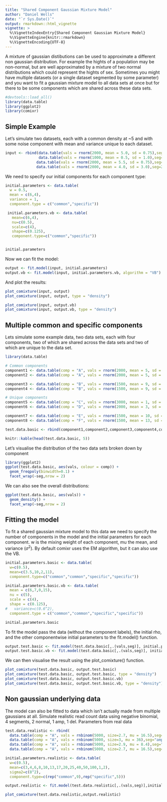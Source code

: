 ```yaml
---
title: "Shared Component Gaussian Mixture Model"
author: "Daniel Wells"
date: "`r Sys.Date()`"
output: rmarkdown::html_vignette
vignette: >
  %\VignetteIndexEntry{Shared Component Gaussian Mixture Model}
  %\VignetteEngine{knitr::rmarkdown}
  %\VignetteEncoding{UTF-8}
---
```


A mixture of gaussian distibutions can be used to approximate a different non gaussian distribution. For example the hights of a population may be non-normal, but are well approximated by a mixture of two normal distributions which could represent the hights of sex. Sometimes you might have multiple datasets (or a single dataset segmented by some parameter) and you want to fit a gaussian mixture model to all data sets at once but for there to be some components which are shared across these data sets.

```r
#devtools::load_all()
library(data.table)
library(ggplot2)
library(comixr)
```

## Simple Example

Let's simulate two datasets, each with a common density at ~5 and with some noise component with mean and variance unique to each dataset.

```r
input <- rbind(data.table(vals = rnorm(2000, mean = 5.0, sd = 0.75),seg=1),
               data.table(vals = rnorm(1000, mean = 0.5, sd = 1.0),seg=1),
              data.table(vals = rnorm(2000, mean = 5.5, sd = 0.75),seg=2),
              data.table(vals = rnorm(2000, mean = 4.0, sd = 3.0),seg=2))
```

We need to specify our initial components for each component type:

```r
initial.parameters <- data.table(
  w = 0.5,
  mean = c(6,4),
  variance = 1,
  component.type = c("common","specific"))

 initial.parameters.vb <- data.table(
   mean=c(6,4),
   nu=c(0.5),
   scale=c(4),
   shape=c(0.125),
   component.type=c("common","specific"))


initial.parameters
```

Now we can fit the model:

```r
output <- fit.model(input, initial.parameters)
output.vb <- fit.model(input, initial.parameters.vb, algorithm = "VB")
```

And plot the results:

```r
plot_comixture(input, output)
plot_comixture(input, output, type = "density")

plot_comixture(input, output.vb)
plot_comixture(input, output.vb, type = "density")
```

## Multiple common and specific components

Lets simulate some example data, two data sets, each with four components, two of which are shared across the data sets and two of which are unique to the data set.

```r
library(data.table)

# Common components
component1 <- data.table(comp = "A", vals = rnorm(2000, mean = 5, sd = 0.5), seg = 1)
component2 <- data.table(comp = "A", vals = rnorm(2000, mean = 5, sd = 0.5), seg = 2)

component3 <- data.table(comp = "B", vals = rnorm(1500, mean = 9, sd = 0.5), seg = 1)
component4 <- data.table(comp = "B", vals = rnorm(1500, mean = 9, sd = 0.5), seg = 2)

# Unique components
component5 <- data.table(comp = "C", vals = rnorm(3000, mean = 1, sd = 0.5), seg = 1)
component6 <- data.table(comp = "D", vals = rnorm(2000, mean = 3, sd = 0.5), seg = 2)

component7 <- data.table(comp = "E", vals = rnorm(1500, mean = 10, sd = 0.5), seg = 1)
component8 <- data.table(comp = "F", vals = rnorm(1500, mean = 13, sd = 0.5), seg = 2)

test.data.basic <- rbind(component1,component2,component3,component4,component5,component6,component7,component8)

knitr::kable(head(test.data.basic, 5))

```

Let's visualise the distribution of the two data sets broken down by component

```r
library(ggplot2)
ggplot(test.data.basic, aes(vals, colour = comp)) +
  geom_freqpoly(binwidth=0.1) +
  facet_wrap(~seg,nrow = 2)
```

We can also see the overall distributions:
```r
ggplot(test.data.basic, aes(vals)) +
  geom_density() +
  facet_wrap(~seg,nrow = 2)
```

## Fitting the model

To fit a shared gaussian mixture model to this data we need to specify the number of components in the model and the initial parameters for each component. w is the mixing weight of each component, mu the mean, and variance ($\sigma^2$). By default comixr uses the EM algorithm, but it can also use the VB.

```r
initial.parameters.basic <- data.table(
  w=c(0.5),
  mean=c(3.5,10,2,11),
  component.type=c("common","common","specific","specific"))

initial.parameters.basic.vb <- data.table(
  mean = c(6,7,0,15),
  nu = c(5),
  scale = c(4),
  shape = c(0.125),
#   variance=c(0.6^2),
  component.type = c("common","common","specific","specific"))

initial.parameters.basic
```

To fit the model pass the data (without the component labels), the initial rho, and the other componentwise initial parameters to the fit.model() function.

```r
output.test.basic <- fit.model(test.data.basic[,.(vals,seg)], initial.parameters.basic)
output.test.basic.vb <- fit.model(test.data.basic[,.(vals,seg)], initial.parameters.basic.vb, max.iterations=50, algorithm="VB")
```

We can then visualise the result using the plot_comixture() function.
```r
plot_comixture(test.data.basic, output.test.basic)
plot_comixture(test.data.basic, output.test.basic, type = "density")
plot_comixture(test.data.basic, output.test.basic.vb)
plot_comixture(test.data.basic, output.test.basic.vb, type = "density")
```

## Non gaussian underlying data

The model can also be fitted to data which isn't actually made from multiple gaussians at all. Simulate realistic read count data using negative binomial, 4 segments, 2 normal, 1 amp, 1 del. Parameters from real data

```r
test.data.realistic <- rbind(
  data.table(comp = "A", vals = rnbinom(5000, size=2.7, mu = 16.5),seg="normal.1"),
  data.table(comp = "A", vals = rnbinom(5000, size=3, mu = 36),seg="amplified.1"),
  data.table(comp = "A", vals = rnbinom(5000, size=2.9, mu = 8.4),seg="deleted.1"),
  data.table(comp = "A", vals = rnbinom(5000, size=2.7, mu = 16.5),seg="normal.2"))

initial.parameters.realistic <- data.table(
  w=c(0.5),
  mean=c(3,4,6,8,10,13,17,20,25,40,50,100,1,2),
  sigma2=c(8^2),
  component.type=c(rep("common",9),rep("specific",5)))

output.realistic <- fit.model(test.data.realistic[,.(vals,seg)],initial.parameters.realistic)

plot_comixture(test.data.realistic,output.realistic)
```
